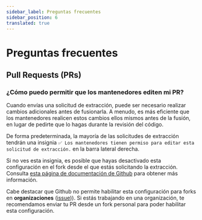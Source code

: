 ```yaml
---
sidebar_label: Preguntas frecuentes
sidebar_position: 6
translated: true
---
```


# Preguntas frecuentes

## Pull Requests (PRs)

### ¿Cómo puedo permitir que los mantenedores editen mi PR?

Cuando envías una solicitud de extracción, puede ser necesario realizar cambios adicionales antes de fusionarla. A menudo, es más eficiente que los mantenedores realicen estos cambios ellos mismos antes de la fusión, en lugar de pedirte que lo hagas durante la revisión del código.

De forma predeterminada, la mayoría de las solicitudes de extracción tendrán una insignia `✅ Los mantenedores tienen permiso para editar esta solicitud de extracción.` en la barra lateral derecha.

Si no ves esta insignia, es posible que hayas desactivado esta configuración en el fork desde el que estás solicitando la extracción. Consulta [esta página de documentación de Github](https://docs.github.com/en/pull-requests/collaborating-with-pull-requests/working-with-forks/allowing-changes-to-a-pull-request-branch-created-from-a-fork) para obtener más información.

Cabe destacar que Github no permite habilitar esta configuración para forks en **organizaciones** ([issue](https://github.com/orgs/community/discussions/5634))). Si estás trabajando en una organización, te recomendamos enviar tu PR desde un fork personal para poder habilitar esta configuración.
